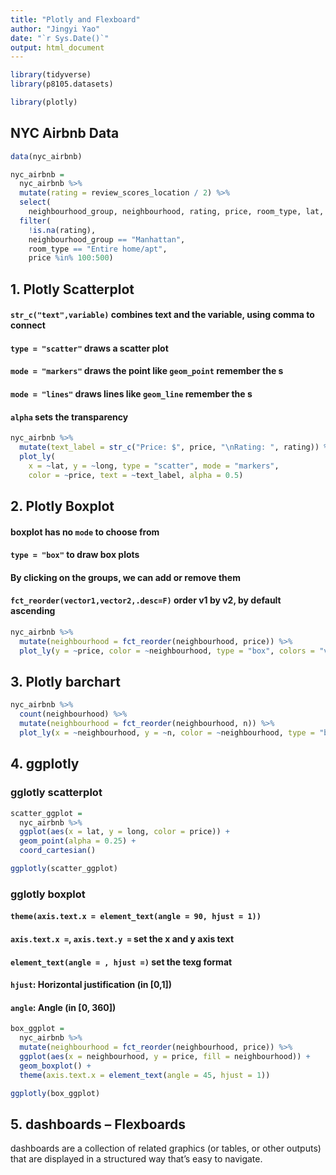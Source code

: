```yaml
---
title: "Plotly and Flexboard"
author: "Jingyi Yao"
date: "`r Sys.Date()`"
output: html_document
---
```


```r
library(tidyverse)
library(p8105.datasets)

library(plotly)
```

## NYC Airbnb Data
```r
data(nyc_airbnb)

nyc_airbnb = 
  nyc_airbnb %>% 
  mutate(rating = review_scores_location / 2) %>%
  select(
    neighbourhood_group, neighbourhood, rating, price, room_type, lat, long) %>%
  filter(
    !is.na(rating), 
    neighbourhood_group == "Manhattan",
    room_type == "Entire home/apt",
    price %in% 100:500)

```

## 1. Plotly Scatterplot

#### `str_c("text",variable)` combines text and the variable, using comma to connect
#### `type = "scatter"` draws a scatter plot
#### `mode = "markers"` draws the point like `geom_point`  remember the s
#### `mode = "lines"` draws lines like `geom_line`         remember the s
#### `alpha` sets the transparency

```r
nyc_airbnb %>%
  mutate(text_label = str_c("Price: $", price, "\nRating: ", rating)) %>% 
  plot_ly(
    x = ~lat, y = ~long, type = "scatter", mode = "markers",
    color = ~price, text = ~text_label, alpha = 0.5)

```



## 2. Plotly  Boxplot

#### boxplot has no `mode` to choose from
#### `type = "box"` to draw box plots
#### By clicking on the groups, we can add or remove them
#### `fct_reorder(vector1,vector2,.desc=F)` order v1 by v2, by default ascending

```r
nyc_airbnb %>% 
  mutate(neighbourhood = fct_reorder(neighbourhood, price)) %>% 
  plot_ly(y = ~price, color = ~neighbourhood, type = "box", colors = "viridis")

```



## 3. Plotly barchart

```r
nyc_airbnb %>% 
  count(neighbourhood) %>% 
  mutate(neighbourhood = fct_reorder(neighbourhood, n)) %>% 
  plot_ly(x = ~neighbourhood, y = ~n, color = ~neighbourhood, type = "bar", colors = "viridis")

```



## 4. ggplotly

### gglotly scatterplot
```r
scatter_ggplot = 
  nyc_airbnb %>%
  ggplot(aes(x = lat, y = long, color = price)) +
  geom_point(alpha = 0.25) +
  coord_cartesian()

ggplotly(scatter_ggplot)

```


### gglotly boxplot

#### `theme(axis.text.x = element_text(angle = 90, hjust = 1))`
#### `axis.text.x =`, `axis.text.y = ` set the x and y axis text
#### `element_text(angle = , hjust =)` set the texg format
#### `hjust`: Horizontal justification (in [0,1])
#### `angle`:	Angle (in [0, 360])

```r
box_ggplot = 
  nyc_airbnb %>% 
  mutate(neighbourhood = fct_reorder(neighbourhood, price)) %>% 
  ggplot(aes(x = neighbourhood, y = price, fill = neighbourhood)) +
  geom_boxplot() +
  theme(axis.text.x = element_text(angle = 45, hjust = 1))

ggplotly(box_ggplot)
```


## 5. dashboards -- Flexboards

dashboards are a collection of related graphics (or tables, or other outputs) that are displayed in a structured way that’s easy to navigate.

```r



```


```r


```


```r


```







